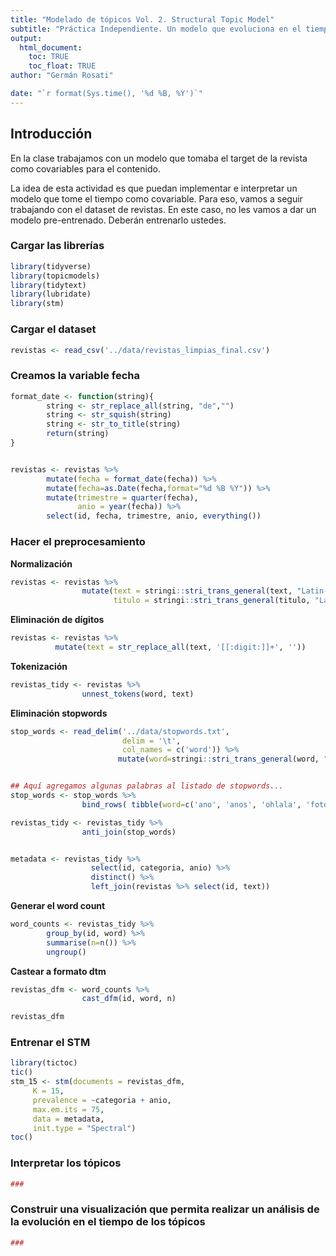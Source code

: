 ```yaml
---
title: "Modelado de tópicos Vol. 2. Structural Topic Model"
subtitle: "Práctica Independiente. Un modelo que evoluciona en el tiempo"
output: 
  html_document:
    toc: TRUE
    toc_float: TRUE
author: "Germán Rosati"

date: "`r format(Sys.time(), '%d %B, %Y')`"
---
```


## Introducción
En la clase trabajamos con un modelo que tomaba el target de la revista como covariables para el contenido.

La idea de esta actividad es que puedan implementar e interpretar un modelo que tome el tiempo como covariable. Para eso, vamos a seguir trabajando con el dataset de revistas. En este caso, no les vamos a dar un modelo pre-entrenado. Deberán entrenarlo ustedes.

### Cargar las librerías 
```r
library(tidyverse)
library(topicmodels)
library(tidytext)
library(lubridate)
library(stm)
```

### Cargar el dataset
```r
revistas <- read_csv('../data/revistas_limpias_final.csv')
```
### Creamos la variable fecha
```r
format_date <- function(string){
        string <- str_replace_all(string, "de","")
        string <- str_squish(string)
        string <- str_to_title(string)
        return(string)
}


revistas <- revistas %>%
        mutate(fecha = format_date(fecha)) %>%
        mutate(fecha=as.Date(fecha,format="%d %B %Y")) %>%
        mutate(trimestre = quarter(fecha),
               anio = year(fecha)) %>%
        select(id, fecha, trimestre, anio, everything())


```



### Hacer el preprocesamiento
**Normalización**
```r
revistas <- revistas %>%
                mutate(text = stringi::stri_trans_general(text, "Latin-ASCII"),
                       titulo = stringi::stri_trans_general(titulo, "Latin-ASCII"))
```


**Eliminación de dígitos**
```r
revistas <- revistas %>%
          mutate(text = str_replace_all(text, '[[:digit:]]+', ''))
```

**Tokenización**
```r
revistas_tidy <- revistas %>%
                unnest_tokens(word, text)
```

**Eliminación stopwords**
```r
stop_words <- read_delim('../data/stopwords.txt', 
                         delim = '\t',
                         col_names = c('word')) %>%
                        mutate(word=stringi::stri_trans_general(word, "Latin-ASCII"))


## Aquí agregamos algunas palabras al listado de stopwords...
stop_words <- stop_words %>%
                bind_rows( tibble(word=c('ano', 'anos', 'ohlala', 'foto', 'the'))) 

revistas_tidy <- revistas_tidy %>%
                anti_join(stop_words)


metadata <- revistas_tidy %>%
                  select(id, categoria, anio) %>%
                  distinct() %>%
                  left_join(revistas %>% select(id, text))
```


**Generar el word count**
```r
word_counts <- revistas_tidy %>%
        group_by(id, word) %>%
        summarise(n=n()) %>%
        ungroup()
```


**Castear a formato dtm**
```r
revistas_dfm <- word_counts %>%
                cast_dfm(id, word, n)

revistas_dfm
```


### Entrenar el STM
```r
library(tictoc)
tic()
stm_15 <- stm(documents = revistas_dfm,
     K = 15,
     prevalence = ~categoria + anio,
     max.em.its = 75,
     data = metadata,
     init.type = "Spectral")
toc()
```


### Interpretar los tópicos
```r
###
```

### Construir una visualización que permita realizar un análisis de la evolución en el tiempo de los tópicos
```r
###
```

